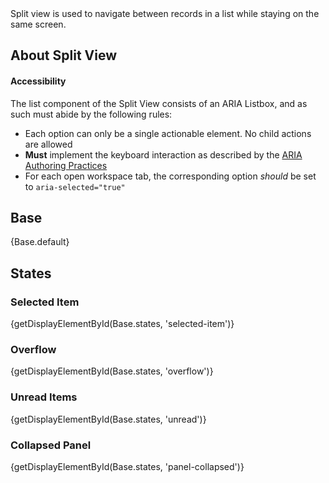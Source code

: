 
<div className="doc lead">
  Split view is used to navigate between records in a list while staying on the same screen.
</div>

## About Split View
#### Accessibility

The list component of the Split View consists of an ARIA Listbox, and as such must abide by the following rules:

- Each option can only be a single actionable element. No child actions are allowed
- **Must** implement the keyboard interaction as described by the [ARIA Authoring Practices](https://www.w3.org/TR/wai-aria-practices/#Listbox)
- For each open workspace tab, the corresponding option _should_ be set to `aria-selected="true"`

## Base

<CodeView>
  {Base.default}
</CodeView>

## States
### Selected Item

<CodeView>
  {getDisplayElementById(Base.states, 'selected-item')}
</CodeView>

### Overflow

<CodeView>
  {getDisplayElementById(Base.states, 'overflow')}
</CodeView>

### Unread Items

<CodeView>
  {getDisplayElementById(Base.states, 'unread')}
</CodeView>

### Collapsed Panel

<CodeView>
  {getDisplayElementById(Base.states, 'panel-collapsed')}
</CodeView>
